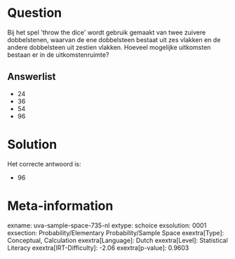 Question
========

Bij het spel \'throw the dice\' wordt gebruik gemaakt van twee zuivere
dobbelstenen, waarvan de ene dobbelsteen bestaat uit zes vlakken en de
andere dobbelsteen uit zestien vlakken. Hoeveel mogelijke uitkomsten
bestaan er in de uitkomstenruimte?


Answerlist
----------

* 24
* 36
* 54
* 96

Solution
========

Het correcte antwoord is: 

* 96

Meta-information
================
exname: uva-sample-space-735-nl
extype: schoice
exsolution: 0001
exsection: Probability/Elementary Probability/Sample Space
exextra[Type]: Conceptual, Calculation
exextra[Language]: Dutch
exextra[Level]: Statistical Literacy
exextra[IRT-Difficulty]: -2.06
exextra[p-value]: 0.9603
